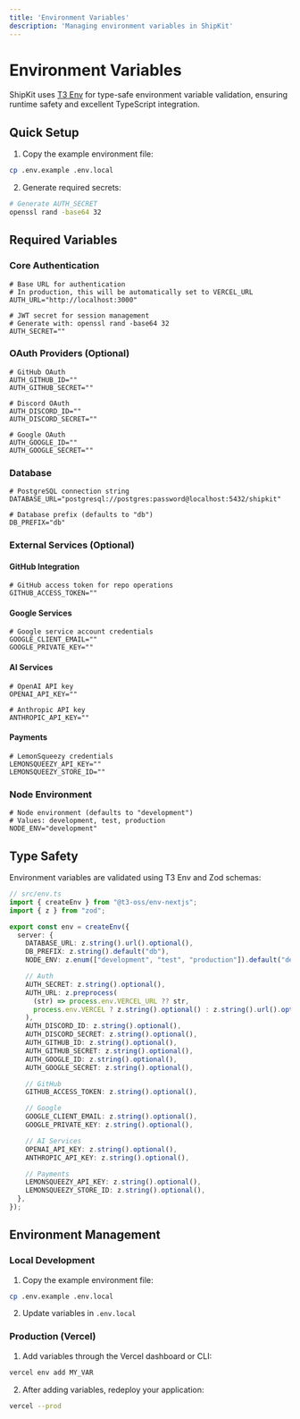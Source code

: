 ```yaml
---
title: 'Environment Variables'
description: 'Managing environment variables in ShipKit'
---
```


# Environment Variables

ShipKit uses [T3 Env](https://env.t3.gg) for type-safe environment variable validation, ensuring runtime safety and excellent TypeScript integration.

## Quick Setup

1. Copy the example environment file:
```bash
cp .env.example .env.local
```

2. Generate required secrets:
```bash
# Generate AUTH_SECRET
openssl rand -base64 32
```

## Required Variables

### Core Authentication
```env
# Base URL for authentication
# In production, this will be automatically set to VERCEL_URL
AUTH_URL="http://localhost:3000"

# JWT secret for session management
# Generate with: openssl rand -base64 32
AUTH_SECRET=""
```

### OAuth Providers (Optional)
```env
# GitHub OAuth
AUTH_GITHUB_ID=""
AUTH_GITHUB_SECRET=""

# Discord OAuth
AUTH_DISCORD_ID=""
AUTH_DISCORD_SECRET=""

# Google OAuth
AUTH_GOOGLE_ID=""
AUTH_GOOGLE_SECRET=""
```

### Database
```env
# PostgreSQL connection string
DATABASE_URL="postgresql://postgres:password@localhost:5432/shipkit"

# Database prefix (defaults to "db")
DB_PREFIX="db"
```

### External Services (Optional)

#### GitHub Integration
```env
# GitHub access token for repo operations
GITHUB_ACCESS_TOKEN=""
```

#### Google Services
```env
# Google service account credentials
GOOGLE_CLIENT_EMAIL=""
GOOGLE_PRIVATE_KEY=""
```

#### AI Services
```env
# OpenAI API key
OPENAI_API_KEY=""

# Anthropic API key
ANTHROPIC_API_KEY=""
```

#### Payments
```env
# LemonSqueezy credentials
LEMONSQUEEZY_API_KEY=""
LEMONSQUEEZY_STORE_ID=""
```

### Node Environment
```env
# Node environment (defaults to "development")
# Values: development, test, production
NODE_ENV="development"
```

## Type Safety

Environment variables are validated using T3 Env and Zod schemas:

```typescript
// src/env.ts
import { createEnv } from "@t3-oss/env-nextjs";
import { z } from "zod";

export const env = createEnv({
  server: {
    DATABASE_URL: z.string().url().optional(),
    DB_PREFIX: z.string().default("db"),
    NODE_ENV: z.enum(["development", "test", "production"]).default("development"),

    // Auth
    AUTH_SECRET: z.string().optional(),
    AUTH_URL: z.preprocess(
      (str) => process.env.VERCEL_URL ?? str,
      process.env.VERCEL ? z.string().optional() : z.string().url().optional(),
    ),
    AUTH_DISCORD_ID: z.string().optional(),
    AUTH_DISCORD_SECRET: z.string().optional(),
    AUTH_GITHUB_ID: z.string().optional(),
    AUTH_GITHUB_SECRET: z.string().optional(),
    AUTH_GOOGLE_ID: z.string().optional(),
    AUTH_GOOGLE_SECRET: z.string().optional(),

    // GitHub
    GITHUB_ACCESS_TOKEN: z.string().optional(),

    // Google
    GOOGLE_CLIENT_EMAIL: z.string().optional(),
    GOOGLE_PRIVATE_KEY: z.string().optional(),

    // AI Services
    OPENAI_API_KEY: z.string().optional(),
    ANTHROPIC_API_KEY: z.string().optional(),

    // Payments
    LEMONSQUEEZY_API_KEY: z.string().optional(),
    LEMONSQUEEZY_STORE_ID: z.string().optional(),
  },
});
```

## Environment Management

### Local Development

1. Copy the example environment file:
```bash
cp .env.example .env.local
```

2. Update variables in `.env.local`

### Production (Vercel)

1. Add variables through the Vercel dashboard or CLI:
```bash
vercel env add MY_VAR
```

2. After adding variables, redeploy your application:
```bash
vercel --prod
```
